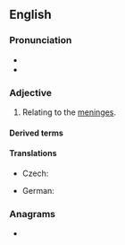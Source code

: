 ==English==

===Pronunciation===
* {{rhymes|en|ɪndʒiəl}}
* {{rhymes|en|iːəl}}

===Adjective===
{{en-adj|-}}

# {{lb|en|anatomy}} Relating to the [[meninges]].

====Derived terms====
{{der2|en
|nonmeningeal
|pachymeningeal
|parameningeal
|submeningeal
|intrameningeal
|meningeally}}

====Translations====
{{trans-top|relating to the meninges}}
* Czech: {{t|cs|meningeální}}
{{trans-mid}}
* German: {{t+|de|Hirnhaut|alt=Hirnhaut-}}
{{trans-bottom}}

===Anagrams===
* {{anagrams|en|a=aeegilmnn|Mengelian|enameling|malengine}}